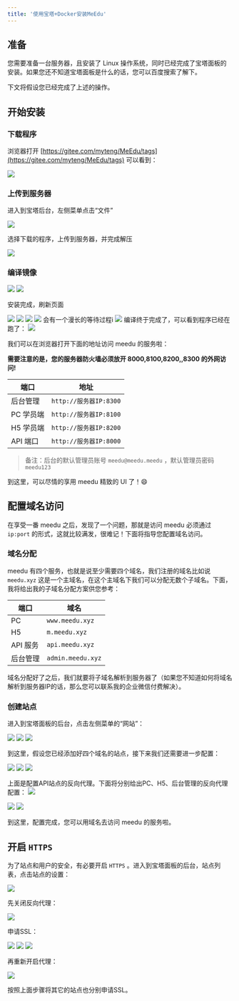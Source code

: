 ```yaml
---
title: '使用宝塔+Docker安装MeEdu'
---
```


## 准备

您需要准备一台服务器，且安装了 Linux 操作系统，同时已经完成了宝塔面板的安装。如果您还不知道宝塔面板是什么的话，您可以百度搜索了解下。

下文将假设您已经完成了上述的操作。

## 开始安装

### 下载程序

浏览器打开 [https://gitee.com/myteng/MeEdu/tags](https://gitee.com/myteng/MeEdu/tags) 可以看到：

<img src="https://minio.meedu.vip/meedu-faq/images/d6d7705392bc7af633328bea8c4c6904/RQ6xlWiG5puQN5R4." />

### 上传到服务器

进入到宝塔后台，左侧菜单点击“文件”

<img src="https://minio.meedu.vip/meedu-faq/images/d6d7705392bc7af633328bea8c4c6904/yyCfRZsNLEq6wnjC." />

选择下载的程序，上传到服务器，并完成解压

<img src="https://minio.meedu.vip/meedu-faq/images/d6d7705392bc7af633328bea8c4c6904/uqz5miGTEO5EI7kD." />

### 编译镜像

<img src="https://minio.meedu.vip/meedu-faq/images/d6d7705392bc7af633328bea8c4c6904/4RwCFcalBCbnviiY." />

<img src="https://minio.meedu.vip/meedu-faq/images/d6d7705392bc7af633328bea8c4c6904/WESNElNG10E9ZG4W." />

安装完成，刷新页面

<img src="https://minio.meedu.vip/meedu-faq/images/d6d7705392bc7af633328bea8c4c6904/eTAnMT4BXpL9vIuC." />
<img src="https://minio.meedu.vip/meedu-faq/images/d6d7705392bc7af633328bea8c4c6904/hQjLTDuBYsMM6NEf." />
<img src="https://minio.meedu.vip/meedu-faq/images/d6d7705392bc7af633328bea8c4c6904/qgz2hsVuIZ324Agw." />
<img src="https://minio.meedu.vip/meedu-faq/images/d6d7705392bc7af633328bea8c4c6904/JvUgq3m7HX2yDHJw." />
会有一个漫长的等待过程i
<img src="https://minio.meedu.vip/meedu-faq/images/d6d7705392bc7af633328bea8c4c6904/GnOlNS8D1Elj66TF." />
编译终于完成了，可以看到程序已经在跑了：
<img src="https://minio.meedu.vip/meedu-faq/images/d6d7705392bc7af633328bea8c4c6904/c57q9bHfpXTx9roz." />

我们可以在浏览器打开下面的地址访问 meedu 的服务啦：

**需要注意的是，您的服务器防火墙必须放开 8000,8100,8200,,8300 的外网访问!**

| 端口 | 地址 |
| --- | --- |
| 后台管理 | `http://服务器IP:8300` |
| PC 学员端| `http://服务器IP:8100` |
| H5 学员端| `http://服务器IP:8200` |
| API 端口 | `http://服务器IP:8000` |

> 备注：后台的默认管理员账号 `meedu@meedu.meedu` ，默认管理员密码 `meedu123`

到这里，可以尽情的享用 meedu 精致的 UI 了！😄

## 配置域名访问

在享受一番 meedu 之后，发现了一个问题，那就是访问 meedu 必须通过 `ip:port` 的形式，这就比较满发，很难记！下面将指导您配置域名访问。

### 域名分配

meedu 有四个服务，也就是说至少需要四个域名，我们注册的域名比如说 `meedu.xyz` 这是一个主域名，在这个主域名下我们可以分配无数个子域名。下面，我将给出我的子域名分配方案供您参考：

| 端口 | 域名 |
| --- | --- |
| PC | `www.meedu.xyz` |
| H5 | `m.meedu.xyz` |
| API 服务 | `api.meedu.xyz` |
| 后台管理 | `admin.meedu.xyz` |

域名分配好了之后，我们就要将子域名解析到服务器了（如果您不知道如何将域名解析到服务器IP的话，那么您可以联系我的企业微信付费解决）。

### 创建站点

进入到宝塔面板的后台，点击左侧菜单的“网站”：

<img src="https://minio.meedu.vip/meedu-faq/images/d6d7705392bc7af633328bea8c4c6904/2EQlId87OEgy6ftp." />

<img src="https://minio.meedu.vip/meedu-faq/images/d6d7705392bc7af633328bea8c4c6904/6dv7b1p5Nm0BYMsE." />

<img src="https://minio.meedu.vip/meedu-faq/images/d6d7705392bc7af633328bea8c4c6904/Cbe6gyMc7SxO31Ce." />

到这里，假设您已经添加好四个域名的站点，接下来我们还需要进一步配置：

<img src="https://minio.meedu.vip/meedu-faq/images/d6d7705392bc7af633328bea8c4c6904/pmVyJEcuZ1Ops8Az." />

<img src="https://minio.meedu.vip/meedu-faq/images/d6d7705392bc7af633328bea8c4c6904/rNaZBhQ4y4n7Lr7S." />
<img src="https://minio.meedu.vip/meedu-faq/images/d6d7705392bc7af633328bea8c4c6904/Xx3keoSJdLTQNGxx." />

上面是配置API站点的反向代理。下面将分别给出PC、H5、后台管理的反向代理配置：
<img src="https://minio.meedu.vip/meedu-faq/images/d6d7705392bc7af633328bea8c4c6904/EsbaxdFUpvXLlgSL." />

<img src="https://minio.meedu.vip/meedu-faq/images/d6d7705392bc7af633328bea8c4c6904/64rmP9JAeyXCMkiZ." />

<img src="https://minio.meedu.vip/meedu-faq/images/d6d7705392bc7af633328bea8c4c6904/028TeKK1rmCiJHGw." />

到这里，配置完成，您可以用域名去访问 meedu 的服务啦。

## 开启 `HTTPS`

为了站点和用户的安全，有必要开启 `HTTPS` 。进入到宝塔面板的后台，站点列表，点击站点的设置：

<img src="https://minio.meedu.vip/meedu-faq/images/d6d7705392bc7af633328bea8c4c6904/CifH4Xp5HTLhEMJJ." />

先关闭反向代理：

<img src="https://minio.meedu.vip/meedu-faq/images/d6d7705392bc7af633328bea8c4c6904/RS29C5J5N7gbJjef." />

申请SSL：

<img src="https://minio.meedu.vip/meedu-faq/images/d6d7705392bc7af633328bea8c4c6904/yg9oIlIvOgmMly1t." />

<img src="https://minio.meedu.vip/meedu-faq/images/d6d7705392bc7af633328bea8c4c6904/Fw0bd2YS67dwueOq." />

<img src="https://minio.meedu.vip/meedu-faq/images/d6d7705392bc7af633328bea8c4c6904/JsHdF0oqaxBEOlIS." />

再重新开启代理：

<img src="https://minio.meedu.vip/meedu-faq/images/d6d7705392bc7af633328bea8c4c6904/y6Hpvnkh7vu2MWFc." />

按照上面步骤将其它的站点也分别申请SSL。

